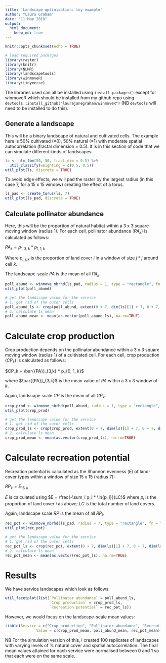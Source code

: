 ```yaml
---
title: 'Landscape optimisation: toy example'
author: "Laura Graham"
date: "11 May 2018"
output: 
  html_document:
    keep_md: true
---
```


```r
knitr::opts_chunk$set(echo = TRUE)

# load required packages
library(raster)
library(knitr)
library(NLMR)
library(landscapetools)
library(winmoveR)
library(tidyverse)
```

The libraries used can all be installed using `install.packages()` except for winmoveR which should be installed from my github repo using `devtools::install_github("laurajanegraham/winmoveR")` (NB `devtools` will need to be installed to do this). 

## Generate a landscape

This will be a binary landscape of natural and cultivated cells. The example here is 50% cultivated (=0), 50% natural (=1) with moderate spatial autocorrelation (fractal dimension = 0.5). It is in this section of code that we can simulate different kinds of landscapes. 

```r
ls <- nlm_fbm(50, 50, fract_dim = 0.5) %>% 
  util_classify(weighting = c(0.5, 0.5))
util_plot(ls, discrete = TRUE)
```

To avoid edge effects, we will pad the raster by the largest radius (in this case 7, for a 15 x 15 window) creating the effect of a torus. 

```r
ls_pad <- create_torus(ls, 7)
util_plot(ls_pad, discrete = TRUE)
```

## Calculate pollinator abundance

Here, this will be the proportion of natural habitat within a 3 x 3 square moving window (radius 1). For each cell, pollinator abundance ($PA_k$) is calculated as follows:

$PA_k = p_{1,3,k} * p_{1, 1, k}$

Where $p_{i, j, k}$ is the proportion of land cover $i$ in a window of size $j*j$ around cell $k$. 

The landscape-scale $PA$ is the mean of all $PA_k$

```r
poll_abund <- winmove_nbrhd(ls_pad, radius = 1, type = "rectangle", fn = "prop", lc_class = 1) * (ls_pad == 1)
util_plot(poll_abund)

# get the landscape value for the service
# 1. get rid of the outer cells
poll_abund_ls <- crop(poll_abund, extent(0 + 7, dim(ls)[1] + 7, 0 + 7, dim(ls)[2] + 7))
# 2. calculate ls mean
poll_abund_mean <- mean(as.vector(poll_abund_ls), na.rm=TRUE)
```

# Calculate crop production

Crop production depends on the pollinator abundance within a 3 x 3 square moving window (radius 1) of a cultivated cell. For each cell, crop production ($CP_k$) is calculated as follows:

$CP_k = \bar{{PA}}_{3,k} * p_{0, 1, k}$

where $\bar{{PA}}_{3,k}$ is the mean value of $PA$ within a 3 x 3 window of $k$. 

Again, landscape scale $CP$ is the mean of all $CP_k$

```r
crop_prod <- winmove_nbrhd(poll_abund, radius = 1, type = "rectangle", fn = "mean") * (ls_pad == 0)
util_plot(crop_prod)

# get the landscape value for the service
# 1. get rid of the outer cells
crop_prod_ls <- crop(crop_prod, extent(0 + 7, dim(ls)[1] + 7, 0 + 7, dim(ls)[2] + 7))
# 2. calculate ls mean
crop_prod_mean <- mean(as.vector(crop_prod_ls), na.rm=TRUE)
```

# Calculate recreation potential

Recreation potential is calculated as the Shannon evenness ($E$) of land-cover types within a window of size 15 x 15 (radius 7):

$RP_k = E_{15, k}$

$E$ is calculated using $E = \frac{-\sum_i p_i * \ln{p_i}}{LC}$ where $p_i$ is the proportion of land cover $i$ as above; $LC$ is the total number of land covers. 

Again, landscape scale $RP$ is the mean of all $RP_k$

```r
rec_pot <- winmove_nbrhd(ls_pad, radius = 7, type = "rectangle", fn = "diversity", lc_class = c(0, 1))
util_plot(rec_pot)

# get the landscape value for the service
# 1. get rid of the outer cells
rec_pot_ls <- crop(rec_pot, extent(0 + 7, dim(ls)[1] + 7, 0 + 7, dim(ls)[2] + 7))
# 2. calculate ls mean
rec_pot_mean <- mean(as.vector(rec_pot_ls), na.rm=TRUE)
```

# Results

We have service landscapes which look as follows: 

```r
util_facetplot(list(`Pollinator abundance` = poll_abund_ls, 
                    `Crop production` = crop_prod_ls, 
                    `Recreation potential` = rec_pot_ls))
```


However, we would focus on the landscape-scale mean values: 

```r
tibble(Service = c("Crop production", "Pollinator abundance", "Recreation potential"),
              Value = c(crop_prod_mean, poll_abund_mean, rec_pot_mean)) %>% kable


```

NB For the simulation version of this, I created 100 replicates of landscapes with varying levels of % natural cover and spatial autocorrelation. The final mean values attained for each service were normalised between 0 and 1 so that each were on the same scale. 